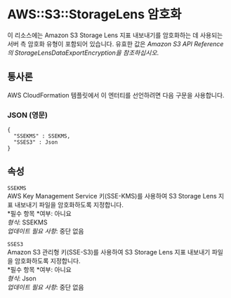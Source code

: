 # AWS::S3::StorageLens 암호화

이 리소스에는 Amazon S3 Storage Lens 지표 내보내기를 암호화하는 데 사용되는 서버 측 암호화 유형이 포함되어 있습니다. 유효한 값은 _Amazon S3 API Reference의 StorageLensDataExportEncryption을 참조하십시오_.

## 통사론

AWS CloudFormation 템플릿에서 이 엔터티를 선언하려면 다음 구문을 사용합니다.

### JSON (영문)

```
{
  "SSEKMS" : SSEKMS,
  "SSES3" : Json
}
```

## 속성

`SSEKMS`  
AWS Key Management Service 키(SSE-KMS)를 사용하여 S3 Storage Lens 지표 내보내기 파일을 암호화하도록 지정합니다.  
*필수 항목 *여부: 아니요  
_형식_: SSEKMS  
_업데이트 필요 사항_: 중단 없음

`SSES3`  
Amazon S3 관리형 키(SSE-S3)를 사용하여 S3 Storage Lens 지표 내보내기 파일을 암호화하도록 지정합니다.  
*필수 항목 *여부: 아니요  
_형식_: Json  
_업데이트 필요 사항_: 중단 없음
